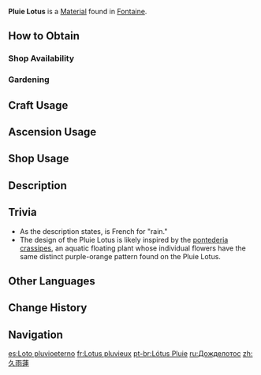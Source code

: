 {{Item Infobox
|id          = 101229
|image       = Item Pluie Lotus.png
|type        = 
|invCategory = Materials
|description = A plant that grows in environments rich with Hydro. This plant can be found everywhere in Fontaine after its long rainy seasons. The plant is named "Pluie" - which means "rain" in the local tongue - for that reason.
|source1     = Found near lakes and river banks
|source2     = [[Gardening]] with [[A Path of Value: Orderly Meadow|Orderly Meadow]]
}}
'''Pluie Lotus''' is a [[Material]] found in [[Fontaine]].

==How to Obtain==
===Shop Availability===
{{Shop Availability}}

===Gardening===
{{Recipe
|Pluie Lotus Seed = 1
|sort = Pluie Lotus Seed
|time = 2d 22h
|type = Orderly Meadow
}}

==Craft Usage==
{{Craft Usage}}

==Ascension Usage==
{{Ascension Usage}}

==Shop Usage==
{{Shop Usage}}

<!--
==Gallery==
<gallery>
Item Pluie Lotus Wild.png|In the wild
</gallery>
-->
==Description==
{{Description|A plant that grows in environments rich with Hydro. This plant can be found everywhere in Fontaine after its long rainy seasons. The plant is named "Pluie" &mdash; which means "rain" in the local tongue &mdash; for that reason.<br>The plant's growth can be influenced by abnormal Hydro density in its surroundings. It is said that ancient Fontainian natural philosophers would perform divination based on Pluie Lotuses' growth, predicting living souls' destinies and futures. The method they employed, however, was lost to time.|[[Archive]]}}

==Trivia==
* As the description states, {{Fr|pluie}} is French for "rain."
* The design of the Pluie Lotus is likely inspired by the [https://en.wikipedia.org/wiki/Pontederia_crassipes pontederia crassipes], an aquatic floating plant whose individual flowers have the same distinct purple-orange pattern found on the Pluie Lotus.

==Other Languages==
{{Other Languages
|en      = Pluie Lotus
|zhs     = 久雨莲
|zhs_rm  = 
|zht     = 久雨蓮
|zht_rm  = 
|zh_tl   = 
|ja      = プリュイロータス
|ja_rm   = Puryui Rootasu
|ja_tl   = Pluie Lotus
|ko      = 장마 연꽃
|ko_tl   = Rainy Lotus
|es      = Loto pluvioeterno
|es_tl   = Eternal Rain Lotus
|fr      = Lotus pluvieux
|fr_tl   = Rainy Lotus
|ru      = Дожделотос
|ru_tl   = Rain Lotus
|ru_note = Portmanteau of {{ru|дождь|rain}} and {{ru|лотос|lotus.}}
|th      = Pluie Lotus
|vi      = Sen Pluie
|vi_tl   = 
|de      = Pluie-Lotos
|de_tl   = Pluie Lotus
|id      = Pluie Lotus
|pt      = Lótus Pluie
|pt_tl   = 
|tr      = Yağmur Nilüferi
|tr_tl   = Rain Lotus
|it      = Loto di Pluie
|it_tl   = 
}}

==Change History==
{{Change History|4.0}}

==Navigation==
{{Material Navbox|Crafting Materials}}

[[es:Loto pluvioeterno]]
[[fr:Lotus pluvieux]]
[[pt-br:Lótus Pluie]]
[[ru:Дожделотос]]
[[zh:久雨蓮]]